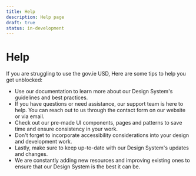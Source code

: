 ```yaml
---
title: Help
description: Help page
draft: true
status: in-development
---
```


# Help

If you are struggling to use the gov.ie USD, Here are some tips to help you get unblocked:
- Use our documentation to learn more about our Design System's guidelines and best practices.
- If you have questions or need assistance, our support team is here to help. You can reach out to us through the contact form on our website or via email.
- Check out our pre-made UI components, pages and patterns to save time and ensure consistency in your work.
- Don't forget to incorporate accessibility considerations into your design and development work.
- Lastly, make sure to keep up-to-date with our Design System's updates and changes.
- We are constantly adding new resources and improving existing ones to ensure that our Design System is the best it can be.